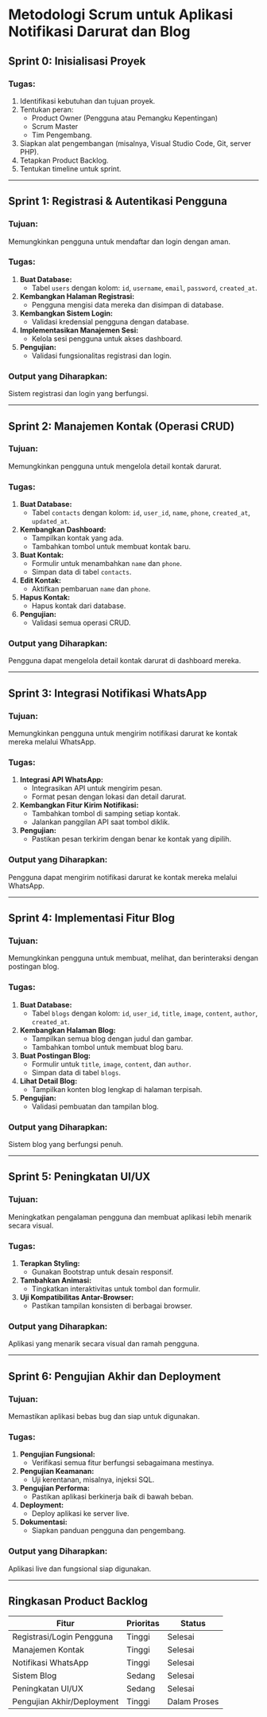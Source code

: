 # Metodologi Scrum untuk Aplikasi Notifikasi Darurat dan Blog

## Sprint 0: Inisialisasi Proyek

### Tugas:
1. Identifikasi kebutuhan dan tujuan proyek.
2. Tentukan peran:
   - Product Owner (Pengguna atau Pemangku Kepentingan)
   - Scrum Master
   - Tim Pengembang.
3. Siapkan alat pengembangan (misalnya, Visual Studio Code, Git, server PHP).
4. Tetapkan Product Backlog.
5. Tentukan timeline untuk sprint.

---

## Sprint 1: Registrasi & Autentikasi Pengguna

### Tujuan:
Memungkinkan pengguna untuk mendaftar dan login dengan aman.

### Tugas:
1. **Buat Database:**
   - Tabel `users` dengan kolom: `id`, `username`, `email`, `password`, `created_at`.
2. **Kembangkan Halaman Registrasi:**
   - Pengguna mengisi data mereka dan disimpan di database.
3. **Kembangkan Sistem Login:**
   - Validasi kredensial pengguna dengan database.
4. **Implementasikan Manajemen Sesi:**
   - Kelola sesi pengguna untuk akses dashboard.
5. **Pengujian:**
   - Validasi fungsionalitas registrasi dan login.

### Output yang Diharapkan:
Sistem registrasi dan login yang berfungsi.

---

## Sprint 2: Manajemen Kontak (Operasi CRUD)

### Tujuan:
Memungkinkan pengguna untuk mengelola detail kontak darurat.

### Tugas:
1. **Buat Database:**
   - Tabel `contacts` dengan kolom: `id`, `user_id`, `name`, `phone`, `created_at`, `updated_at`.
2. **Kembangkan Dashboard:**
   - Tampilkan kontak yang ada.
   - Tambahkan tombol untuk membuat kontak baru.
3. **Buat Kontak:**
   - Formulir untuk menambahkan `name` dan `phone`.
   - Simpan data di tabel `contacts`.
4. **Edit Kontak:**
   - Aktifkan pembaruan `name` dan `phone`.
5. **Hapus Kontak:**
   - Hapus kontak dari database.
6. **Pengujian:**
   - Validasi semua operasi CRUD.

### Output yang Diharapkan:
Pengguna dapat mengelola detail kontak darurat di dashboard mereka.

---

## Sprint 3: Integrasi Notifikasi WhatsApp

### Tujuan:
Memungkinkan pengguna untuk mengirim notifikasi darurat ke kontak mereka melalui WhatsApp.

### Tugas:
1. **Integrasi API WhatsApp:**
   - Integrasikan API untuk mengirim pesan.
   - Format pesan dengan lokasi dan detail darurat.
2. **Kembangkan Fitur Kirim Notifikasi:**
   - Tambahkan tombol di samping setiap kontak.
   - Jalankan panggilan API saat tombol diklik.
3. **Pengujian:**
   - Pastikan pesan terkirim dengan benar ke kontak yang dipilih.

### Output yang Diharapkan:
Pengguna dapat mengirim notifikasi darurat ke kontak mereka melalui WhatsApp.

---

## Sprint 4: Implementasi Fitur Blog

### Tujuan:
Memungkinkan pengguna untuk membuat, melihat, dan berinteraksi dengan postingan blog.

### Tugas:
1. **Buat Database:**
   - Tabel `blogs` dengan kolom: `id`, `user_id`, `title`, `image`, `content`, `author`, `created_at`.
2. **Kembangkan Halaman Blog:**
   - Tampilkan semua blog dengan judul dan gambar.
   - Tambahkan tombol untuk membuat blog baru.
3. **Buat Postingan Blog:**
   - Formulir untuk `title`, `image`, `content`, dan `author`.
   - Simpan data di tabel `blogs`.
4. **Lihat Detail Blog:**
   - Tampilkan konten blog lengkap di halaman terpisah.
5. **Pengujian:**
   - Validasi pembuatan dan tampilan blog.

### Output yang Diharapkan:
Sistem blog yang berfungsi penuh.

---

## Sprint 5: Peningkatan UI/UX

### Tujuan:
Meningkatkan pengalaman pengguna dan membuat aplikasi lebih menarik secara visual.

### Tugas:
1. **Terapkan Styling:**
   - Gunakan Bootstrap untuk desain responsif.
2. **Tambahkan Animasi:**
   - Tingkatkan interaktivitas untuk tombol dan formulir.
3. **Uji Kompatibilitas Antar-Browser:**
   - Pastikan tampilan konsisten di berbagai browser.

### Output yang Diharapkan:
Aplikasi yang menarik secara visual dan ramah pengguna.

---

## Sprint 6: Pengujian Akhir dan Deployment

### Tujuan:
Memastikan aplikasi bebas bug dan siap untuk digunakan.

### Tugas:
1. **Pengujian Fungsional:**
   - Verifikasi semua fitur berfungsi sebagaimana mestinya.
2. **Pengujian Keamanan:**
   - Uji kerentanan, misalnya, injeksi SQL.
3. **Pengujian Performa:**
   - Pastikan aplikasi berkinerja baik di bawah beban.
4. **Deployment:**
   - Deploy aplikasi ke server live.
5. **Dokumentasi:**
   - Siapkan panduan pengguna dan pengembang.

### Output yang Diharapkan:
Aplikasi live dan fungsional siap digunakan.

---

## Ringkasan Product Backlog

| Fitur                     | Prioritas | Status       |
|---------------------------|-----------|--------------|
| Registrasi/Login Pengguna | Tinggi    | Selesai      |
| Manajemen Kontak          | Tinggi    | Selesai      |
| Notifikasi WhatsApp       | Tinggi    | Selesai      |
| Sistem Blog               | Sedang    | Selesai      |
| Peningkatan UI/UX         | Sedang    | Selesai      |
| Pengujian Akhir/Deployment| Tinggi    | Dalam Proses |
```

